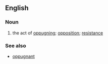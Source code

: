 ==English==

===Noun===
{{en-noun|oppugnancies}}

#the act of [[oppugn]]ing; [[opposition]]; [[resistance]]
===See also===
*[[oppugnant]]